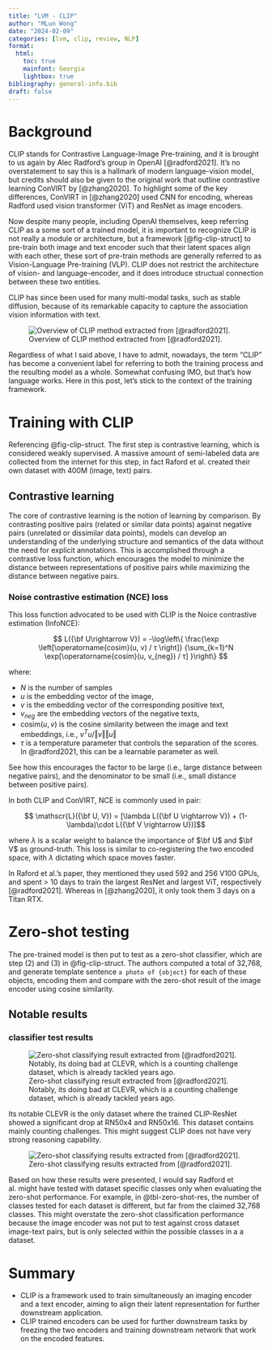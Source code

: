 ```yaml
---
title: "LVM - CLIP"
author: "MLun Wong"
date: "2024-02-09"
categories: [lvm, clip, review, NLP]
format:
  html:
    toc: true
    mainfont: Georgia
    lightbox: true
bibliography: general-info.bib
draft: false
---
```


# Background

CLIP stands for Contrastive Language-Image Pre-training, and it is brought to us again by Alec Radford's group in OpenAI [@radford2021]. It's no overstatement to say this is a hallmark of modern language-vision model, but credits should also be given to the original work that outline contrastive learning ConVIRT by [@zhang2020]. To highlight some of the key differences, ConVIRT in [@zhang2020] used CNN for encoding, whereas Radford used vision transformer (ViT) and ResNet as image encoders.

Now despite many people, including OpenAI themselves, keep referring CLIP as a some sort of a trained model, it is important to recognize CLIP is not really a module or architecture, but a framework [@fig-clip-struct] to pre-train both image and text encoder such that their latent spaces align with each other, these sort of pre-train methods are generally referred to as Vision-Language Pre-training (VLP). CLIP does not restrict the architecture of vision- and language-encoder, and it does introduce structual connection between these two entities.

CLIP has since been used for many multi-modal tasks, such as stable diffusion, because of its remarkable capacity to capture the association vision information with text.

![Overview of CLIP method extracted from [@radford2021].](images/clip-struct.png){#fig-clip-struct}

::: callout-note
Regardless of what I said above, I have to admit, nowadays, the term "CLIP" has become a convenient label for referring to both the training process and the resulting model as a whole. Somewhat confusing IMO, but that's how language works. Here in this post, let's stick to the context of the training framework.
:::

# Training with CLIP

Referencing @fig-clip-struct. The first step is contrastive learning, which is considered weakly supervised. A massive amount of semi-labeled data are collected from the internet for this step, in fact Raford et al. created their own dataset with 400M (image, text) pairs.

## Contrastive learning

The core of contrastive learning is the notion of learning by comparison. By contrasting positive pairs (related or similar data points) against negative pairs (unrelated or dissimilar data points), models can develop an understanding of the underlying structure and semantics of the data without the need for explicit annotations. This is accomplished through a contrastive loss function, which encourages the model to minimize the distance between representations of positive pairs while maximizing the distance between negative pairs.

### Noise contrastive estimation (NCE) loss

This loss function advocated to be used with CLIP is the Noice contrastive estimation (InfoNCE):

$$ L({\bf U\rightarrow V}) = -\log\left\{ \frac{\exp \left[\operatorname{cosim}(u, v) / τ \right]} {\sum_{k=1}^N \exp[\operatorname{cosim}(u, v_{neg}) / τ] }\right\} $$

where:

-   $N$ is the number of samples
-   $u$ is the embedding vector of the image,
-   $v$ is the embedding vector of the corresponding positive text,
-   $v_{neg}$ are the embedding vectors of the negative texts,
-   $\text{cosim}(u, v)$ is the cosine similarity between the image and text embeddings, i.e., $v^Tu / \Vert v \Vert \Vert u \Vert$
-   $\tau$ is a temperature parameter that controls the separation of the scores. In @radford2021, this can be a learnable parameter as well.

See how this encourages the factor to be large (i.e., large distance between negative pairs), and the denominator to be small (i.e., small distance between positive pairs).

In both CLIP and ConVIRT, NCE is commonly used in pair:

$$ \mathscr{L}({\bf U, V}) = [\lambda L({\bf U \rightarrow V}) + (1-\lambda)\cdot L({\bf V \rightarrow U})]$$

where $\lambda$ is a scalar weight to balance the importance of $\bf U$ and $\bf V$ as ground-truth. This loss is similar to co-registering the two encoded space, with $\lambda$ dictating which space moves faster.

::: callout-tip
In Raford et al.'s paper, they mentioned they used 592 and 256 V100 GPUs, and spent \> 10 days to train the largest ResNet and largest ViT, respectively [@radford2021]. Whereas in [@zhang2020], it only took them 3 days on a Titan RTX.
:::

# Zero-shot testing

The pre-trained model is then put to test as a zero-shot classifier, which are step (2) and (3) in @fig-clip-struct. The authors computed a total of 32,768, and generate template sentence `a photo of {object}` for each of these objects, encoding them and compare with the zero-shot result of the image encoder using cosine similarity.

## Notable results

### classifier test results

![Zero-shot classifying result extracted from [@radford2021]. Notably, its doing bad at CLEVR, which is a counting challenge dataset, which is already tackled years ago.](images/clip-zero-shot-tbl.png){#tbl-zero-shot-res}

Its notable CLEVR is the only dataset where the trained CLIP-ResNet showed a significant drop at RN50x4 and RN50x16. This dataset contains mainly counting challenges. This might suggest CLIP does not have very strong reasoning capability.

![Zero-shot classifying results extracted from [@radford2021].](images/clip-zero-shot-result.png){#fig-clip-results}

Based on how these results were presented, I would say Radford et al. might have tested with dataset specific classes only when evaluating the zero-shot performance. For example, in @tbl-zero-shot-res, the number of classes tested for each dataset is different, but far from the claimed 32,768 classes. This might overstate the zero-shot classification performance because the image encoder was not put to test against cross dataset image-text pairs, but is only selected within the possible classes in a a dataset.

# Summary

-   CLIP is a framework used to train simultaneously an imaging encoder and a text encoder, aiming to align their latent representation for further downstream application.
-   CLIP trained encoders can be used for further downstream tasks by freezing the two encoders and training downstream network that work on the encoded features.
